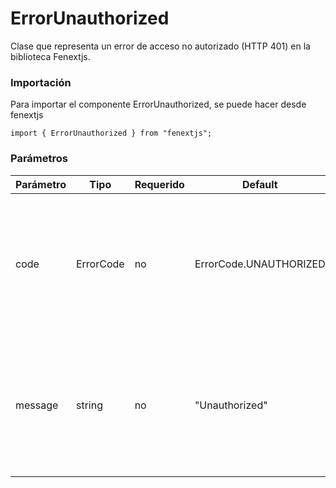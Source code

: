 # ErrorUnauthorized

Clase que representa un error de acceso no autorizado (HTTP 401) en la biblioteca Fenextjs.

### Importación

Para importar el componente ErrorUnauthorized, se puede hacer desde fenextjs

```tsx copy
import { ErrorUnauthorized } from "fenextjs";
```

### Parámetros

| Parámetro | Tipo      | Requerido | Default                | Descripcion                                                                                                         |
| --------- | --------- | --------- | ---------------------- | ------------------------------------------------------------------------------------------------------------------- |
| code      | ErrorCode | no        | ErrorCode.UNAUTHORIZED | Código de error específico que indica que el usuario no está autorizado para realizar la acción solicitada.         |
| message   | string    | no        | "Unauthorized"         | Mensaje de error que describe la naturaleza del problema cuando el acceso está prohibido por falta de autorización. |
